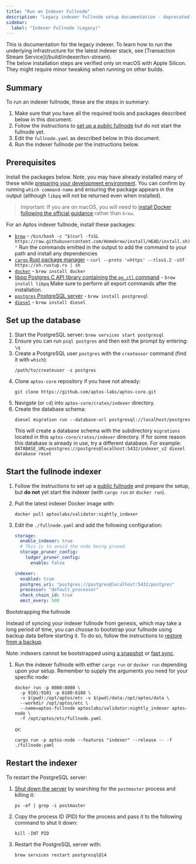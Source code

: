 ```yaml
---
title: "Run an Indexer Fullnode"
description: "Legacy indexer fullnode setup documentation - deprecated in favor of modern Transaction Stream Service architecture"
sidebar:
  label: "Indexer Fullnode (Legacy)"
---
```



<Aside type="caution">
  This is documentation for the legacy indexer. To learn how to run the underlying infrastructure for the latest indexer stack, see [Transaction Stream Service](/build/indexer/txn-stream).
</Aside>

<Aside type="caution">
  The below installation steps are verified only on macOS with Apple Silicon. They might require minor tweaking when running on other builds.
</Aside>

## Summary

To run an indexer fullnode, these are the steps in summary:

1. Make sure that you have all the required tools and packages described below in this document.
2. Follow the instructions to [set up a public fullnode](/network/nodes/full-node/verify-pfn) but do not start the fullnode yet.
3. Edit the `fullnode.yaml` as described below in this document.
4. Run the indexer fullnode per the instructions below.

## Prerequisites

Install the packages below. Note, you may have already installed many of these while [preparing your development environment](/network/nodes/building-from-source). You can confirm by running `which command-name` and ensuring the package appears in the output (although `libpq` will not be returned even when installed).

> Important: If you are on macOS, you will need to [install Docker following the official guidance](https://docs.docker.com/desktop/install/mac-install/) rather than `brew`.

For an Aptos indexer fullnode, install these packages:

- [`brew`](https://brew.sh/) - `/bin/bash -c "$(curl -fsSL https://raw.githubusercontent.com/Homebrew/install/HEAD/install.sh)"` Run the commands emitted in the output to add the command to your path and install any dependencies
- [`cargo` Rust package manager](https://www.rust-lang.org/tools/install) - `curl --proto '=https' --tlsv1.2 -sSf https://sh.rustup.rs | sh`
- [`docker`](https://docs.docker.com/get-docker/) - `brew install docker`
- [libpq Postgres C API library containing the `pg_ctl` command](https://formulae.brew.sh/formula/libpq) - `brew install libpq`
  Make sure to perform all export commands after the installation.
- [`postgres` PostgreSQL server](https://www.postgresql.org/) - `brew install postgresql`
- [`diesel`](https://diesel.rs/) - `brew install diesel`

## Set up the database

1. Start the PostgreSQL server:
   `brew services start postgresql`
2. Ensure you can run `psql postgres` and then exit the prompt by entering: `\q`
3. Create a PostgreSQL user `postgres` with the `createuser` command (find it with `which`):
   ```shellscript filename="Terminal"
   /path/to/createuser -s postgres
   ```
4. Clone `aptos-core` repository if you have not already:
   ```shellscript filename="Terminal"
   git clone https://github.com/aptos-labs/aptos-core.git
   ```
5. Navigate (or `cd`) into `aptos-core/crates/indexer` directory.
6. Create the database schema:
   ```shellscript filename="Terminal"
   diesel migration run --database-url postgresql://localhost/postgres
   ```
   This will create a database schema with the subdirectory `migrations` located in this `aptos-core/crates/indexer` directory. If for some reason this database is already in use, try a different database. For example: `DATABASE_URL=postgres://postgres@localhost:5432/indexer_v2 diesel database reset`

## Start the fullnode indexer

1. Follow the instructions to set up a [public fullnode](/network/nodes/full-node/verify-pfn) and prepare the setup, but **do not** yet start the indexer (with `cargo run` or `docker run`).
2. Pull the latest indexer Docker image with:
   ```shellscript filename="Terminal"
   docker pull aptoslabs/validator:nightly_indexer
   ```
3. Edit the `./fullnode.yaml` and add the following configuration:

   ```yaml filename="fullnode.yaml"
   storage:
     enable_indexer: true
     # This is to avoid the node being pruned
     storage_pruner_config:
       ledger_pruner_config:
         enable: false

   indexer:
     enabled: true
     postgres_uri: "postgres://postgres@localhost:5432/postgres"
     processor: "default_processor"
     check_chain_id: true
     emit_every: 500
   ```

<Aside type="note">
  Bootstrapping the fullnode

  Instead of syncing your indexer fullnode from genesis, which may take a long period of time, you can choose to bootstrap your fullnode using backup data before starting it. To do so, follow the instructions to [restore from a backup](/network/nodes/bootstrap-fullnode/aptos-db-restore).

  Note: indexers cannot be bootstrapped using [a snapshot](/network/nodes/bootstrap-fullnode) or [fast sync](/network/nodes/configure/state-sync#fast-syncing).
</Aside>

1. Run the indexer fullnode with either `cargo run` or `docker run` depending upon your setup. Remember to supply the arguments you need for your specific node:
   ```shellscript filename="Terminal"
   docker run -p 8080:8080 \
     -p 9101:9101 -p 6180:6180 \
     -v $(pwd):/opt/aptos/etc -v $(pwd)/data:/opt/aptos/data \
     --workdir /opt/aptos/etc \
     --name=aptos-fullnode aptoslabs/validator:nightly_indexer aptos-node \
     -f /opt/aptos/etc/fullnode.yaml
   ```
   or:
   ```shellscript filename="Terminal"
   cargo run -p aptos-node --features "indexer" --release -- -f ./fullnode.yaml
   ```

## Restart the indexer

To restart the PostgreSQL server:

1. [Shut down the server](https://www.postgresql.org/docs/8.1/postmaster-shutdown.html) by searching for the `postmaster` process and killing it:

   ```shellscript filename="Terminal"
   ps -ef | grep -i postmaster
   ```

2. Copy the process ID (PID) for the process and pass it to the following command to shut it down:

   ```shellscript filename="Terminal"
   kill -INT PID
   ```

3. Restart the PostgreSQL server with:
   ```shellscript filename="Terminal"
   brew services restart postgresql@14
   ```
